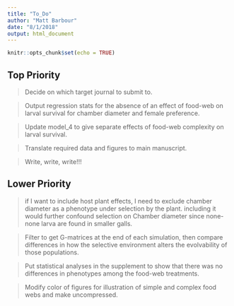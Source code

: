 ```yaml
---
title: "To_Do"
author: "Matt Barbour"
date: "8/1/2018"
output: html_document
---
```


```r
knitr::opts_chunk$set(echo = TRUE)
```

## Top Priority

> Decide on which target journal to submit to.

> Output regression stats for the absence of an effect of food-web on larval survival for chamber diameter and female preference.

> Update model_4 to give separate effects of food-web complexity on larval survival.

> Translate required data and figures to main manuscript.

> Write, write, write!!!

## Lower Priority

> if I want to include host plant effects, I need to exclude chamber diameter as a phenotype under selection by the plant. including it would further confound selection on Chamber diameter since none-none larva are found in smaller galls.

> Filter to get G-matrices at the end of each simulation, then compare differences in how the selective environment alters the evolvability of those populations.

> Put statistical analyses in the supplement to show that there was no differences in phenotypes among the food-web treatments.

> Modify color of figures for illustration of simple and complex food webs and make uncompressed.

